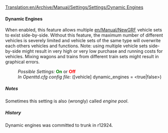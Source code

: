 [[Translation:en/Archive/Manual/Settings/Settings/Dynamic Engines]]


====Dynamic Engines====

{{en/Feature|0.7|align="right"|text=(since 0.7.0)}}
When enabled, this feature allows multiple [[en/Manual/NewGRF]] vehicle sets to exist side-by-side. Without this feature, the maximum number of different vehicles is severely limited and vehicle sets of the same type will overwrite each others vehicles and functions. Note: using multiple vehicle sets side-by-side might result in very high or very low purchase and running costs for vehicles. Mixing wagons and trains from different train sets might result in graphical errors. 
:''Possible Settings:'' <span style="color:green">'''On'''</span> or <span style="color:red">'''Off'''</span>
:''In Openttd.cfg config file:'' ([vehicle] dynamic_engines = <true|false>)
{{en/-}}

<noinclude>
=====Notes=====
Sometimes this setting is also (wrongly) called ''engine pool''.

=====History=====
Dynamic engines was committed to trunk in r12924.